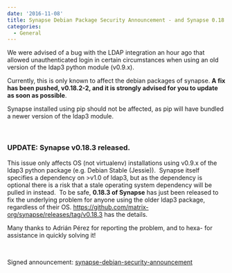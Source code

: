 ```yaml
---
date: '2016-11-08'
title: Synapse Debian Package Security Announcement - and Synapse 0.18.3
categories:
  - General
---
```


We were advised of a bug with the LDAP integration an hour ago that allowed unauthenticated login in certain circumstances when using an old version of the ldap3 python module (v0.9.x).

Currently, this is only known to affect the debian packages of synapse. <strong>A fix has been pushed, v0.18.2-2, and it is strongly advised for you to update as soon as possible</strong>.

Synapse installed using pip should not be affected, as pip will have bundled a newer version of the ldap3 module.

&nbsp;
<h3><strong>UPDATE</strong>: Synapse v0.18.3 released.</h3>
This issue only affects OS (not virtualenv) installations using v0.9.x of the ldap3 python package (e.g. Debian Stable (Jessie)).  Synapse itself specifies a dependency on &gt;v1.0 of ldap3, but as the dependency is optional there is a risk that a stale operating system dependency will be pulled in instead.  To be safe, <strong>0.18.3 of Synapse</strong> has just been released to fix the underlying problem for anyone using the older ldap3 package, regardless of their OS. <a href="https://github.com/matrix-org/synapse/releases/tag/v0.18.3">https://github.com/matrix-org/synapse/releases/tag/v0.18.3</a> has the details.

Many thanks to Adrián Pérez for reporting the problem, and to hexa- for assistance in quickly solving it!

&nbsp;

Signed announcement: <a href="https://matrix.org/blog/wp-content/uploads/2016/11/synapse-debian-security-announcement-1.asc">synapse-debian-security-announcement</a>